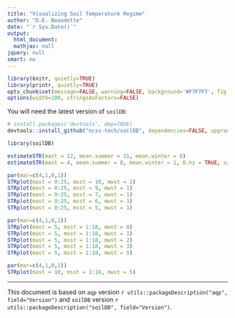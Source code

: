 ```yaml
---
title: "Visualizing Soil Temperature Regime"
author: "D.E. Beaudette"
date: "`r Sys.Date()`"
output:
  html_document:
  mathjax: null
jquery: null
smart: no
---
```

  
```r
library(knitr, quietly=TRUE)
library(printr, quietly=TRUE)
opts_chunk$set(message=FALSE, warning=FALSE, background='#F7F7F7', fig.align='center', fig.retina=2, dev='png', tidy=FALSE, verbose=FALSE)
options(width=100, stringsAsFactors=FALSE)
```


You will need the latest version of `soilDB`:
```r
# install.packages('devtools', dep=TRUE)
devtools::install_github("ncss-tech/soilDB", dependencies=FALSE, upgrade_dependencies=FALSE)
```


```r
library(soilDB)
```


```r
estimateSTR(mast = 12, mean.summer = 15, mean.winter = 8)
estimateSTR(mast = 4, mean.summer = 8, mean.winter = 1, O.hz = TRUE, saturated = FALSE, permafrost = FALSE)
```




```r
par(mar=c(4,1,0,1))
STRplot(mast = 0:25, msst = 10, mwst = 1)
STRplot(mast = 0:25, msst = 9, mwst = 1)
STRplot(mast = 0:25, msst = 7, mwst = 1)
STRplot(mast = 0:25, msst = 6, mwst = 1)
STRplot(mast = 0:25, msst = 5, mwst = 1)
```

```r
par(mar=c(4,1,0,1))
STRplot(mast = 5, msst = 1:18, mwst = 0)
STRplot(mast = 5, msst = 1:18, mwst = 1)
STRplot(mast = 5, msst = 1:18, mwst = 2)
STRplot(mast = 5, msst = 1:18, mwst = 3)
STRplot(mast = 5, msst = 1:18, mwst = 5)
```

```r
par(mar=c(4,1,0,1))
STRplot(mast = 10, msst = 1:18, mwst = 5)
```



----------------------------
This document is based on `aqp` version `r utils::packageDescription("aqp", field="Version")` and `soilDB` version `r utils::packageDescription("soilDB", field="Version")`.

